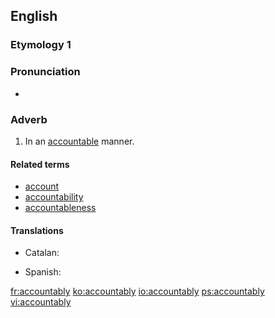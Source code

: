 ==English==

===Etymology 1===
{{suffix|accountable|ly|lang=en}}

===Pronunciation===
* {{a|US}} {{IPA|/ə.ˈkaʊn.tə.bli/|lang=en}}

===Adverb===
{{en-adv}}

# In an [[accountable]] manner.

====Related terms====
* [[account]]
* [[accountability]]
* [[accountableness]]

====Translations====
{{trans-top|in an accountable manner}}
* Catalan: {{t|ca|responsablement}}
{{trans-mid}}
* Spanish: {{t|es|responsablemente}}
{{trans-bottom}}

[[fr:accountably]]
[[ko:accountably]]
[[io:accountably]]
[[ps:accountably]]
[[vi:accountably]]